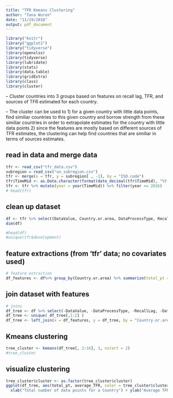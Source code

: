 ```yaml
---
title: "TFR Kmeans Clustering"
author: "Tana Wuren"
date: "11/19/2018"
output: pdf_document
---
```


```r
library("knitr")
library("ggplot2")
library("tidyverse")
library(openxlsx)
library(tidyverse)
library(lubridate)
library(stats)
library(data.table)
library(gridExtra)
library(class)
library(cluster)
```

-- Cluster countries into 3 groups based on features on recall lag, TFR, and sources of TFR estimated for each country.

-- The cluster can be used to 1) for a given country with little data points, find similiar countries to this given country and borrow strength from these similiar countries in order to extrapolate estimates for the country with little data points 2) since the features are mostly based on different sources of TFR estimates, the clustering can help find countries that are similiar in terms of sources estimates.

## read in data and merge data

```r
tfr <- read_csv("tfr_data.csv")
subregion = read_csv("un_subregion.csv")
tfr <- merge(x = tfr, y = subregion[ , -1], by = "ISO.code")
tfr$TimeMid <- as.Date.character(format(date_decimal(tfr$TimeMid), "%Y-%m-%d"))
tfr <- tfr %>% mutate(year = year(TimeMid)) %>% filter(year <= 2016)
# head(tfr)
```

## clean up dataset

```r
df <- tfr %>% select(DataValue, Country.or.area, DataProcessType, RecallLag, DataTypeGroupName,  year, development)
dim(df)

#head(df)
#unique(tfr$development)
```

## feature extractions (from 'tfr' data; no covariates used)

```r
# feature extraction
df_features <- df%>% group_by(Country.or.area) %>% summarize(total_pt = sum(n()), average_RL = mean(abs(RecallLag)), average_TFR = mean(DataValue), num_Census = sum(DataProcessType == "Census"), num_Survey = sum(DataProcessType == "Survey"), num_Estimate = sum(DataProcessType == "Estimate"), num_Register = sum(DataProcessType == "Register"), num_SRS = sum(DataProcessType == "SRS"), num_Panel = sum(DataProcessType == "Panel"), num_PES = sum(DataProcessType == "PES"), num_Indirect = sum(DataTypeGroupName == "Indirect"), num_Direct = sum(DataTypeGroupName == "Direct"), num_UN = sum(DataTypeGroupName == "UN computed"), num_Unknown = sum(DataTypeGroupName == "Unknown"), num_Undefined = sum(DataTypeGroupName == "Undefined"))

```

## join dataset with features

```r
# joins
df_tree <- df %>% select(-DataValue, -DataProcessType, -RecallLag, -DataTypeGroupName, -year) %>% group_by(Country.or.area) 
df_tree <- unique( df_tree[,1:2] )
df_tree <- left_join(x = df_features, y = df_tree, by = "Country.or.area")
```

## Kmeans clustering

```r
tree_cluster <- kmeans(df_tree[, 2:16], 3, nstart = 2)
#tree_cluster
```

## visualize clustering

```r
tree_cluster$cluster <- as.factor(tree_cluster$cluster)
ggplot(df_tree, aes(total_pt, average_TFR, color = tree_cluster$cluster)) + geom_point() + ggtitle("k-means clustering for country") +
  xlab("Total number of data points for a Country") + ylab("Average TFR of a Country") 
```

